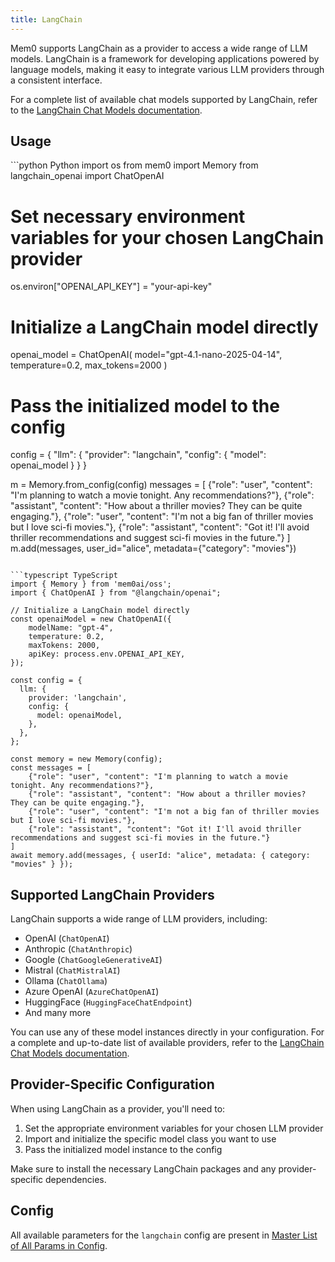 ```yaml
---
title: LangChain
---
```



Mem0 supports LangChain as a provider to access a wide range of LLM models. LangChain is a framework for developing applications powered by language models, making it easy to integrate various LLM providers through a consistent interface.

For a complete list of available chat models supported by LangChain, refer to the [LangChain Chat Models documentation](https://python.langchain.com/docs/integrations/chat).

## Usage

<CodeGroup>
```python Python
import os
from mem0 import Memory
from langchain_openai import ChatOpenAI

# Set necessary environment variables for your chosen LangChain provider
os.environ["OPENAI_API_KEY"] = "your-api-key"

# Initialize a LangChain model directly
openai_model = ChatOpenAI(
    model="gpt-4.1-nano-2025-04-14",
    temperature=0.2,
    max_tokens=2000
)

# Pass the initialized model to the config
config = {
    "llm": {
        "provider": "langchain",
        "config": {
            "model": openai_model
        }
    }
}

m = Memory.from_config(config)
messages = [
    {"role": "user", "content": "I'm planning to watch a movie tonight. Any recommendations?"},
    {"role": "assistant", "content": "How about a thriller movies? They can be quite engaging."},
    {"role": "user", "content": "I'm not a big fan of thriller movies but I love sci-fi movies."},
    {"role": "assistant", "content": "Got it! I'll avoid thriller recommendations and suggest sci-fi movies in the future."}
]
m.add(messages, user_id="alice", metadata={"category": "movies"})
```

```typescript TypeScript
import { Memory } from 'mem0ai/oss';
import { ChatOpenAI } from "@langchain/openai";

// Initialize a LangChain model directly
const openaiModel = new ChatOpenAI({
    modelName: "gpt-4",
    temperature: 0.2,
    maxTokens: 2000,
    apiKey: process.env.OPENAI_API_KEY,
});

const config = {
  llm: {
    provider: 'langchain',
    config: {
      model: openaiModel,
    },
  },
};

const memory = new Memory(config);
const messages = [
    {"role": "user", "content": "I'm planning to watch a movie tonight. Any recommendations?"},
    {"role": "assistant", "content": "How about a thriller movies? They can be quite engaging."},
    {"role": "user", "content": "I'm not a big fan of thriller movies but I love sci-fi movies."},
    {"role": "assistant", "content": "Got it! I'll avoid thriller recommendations and suggest sci-fi movies in the future."}
]
await memory.add(messages, { userId: "alice", metadata: { category: "movies" } });
```
</CodeGroup>

## Supported LangChain Providers

LangChain supports a wide range of LLM providers, including:

- OpenAI (`ChatOpenAI`)
- Anthropic (`ChatAnthropic`)
- Google (`ChatGoogleGenerativeAI`)
- Mistral (`ChatMistralAI`)
- Ollama (`ChatOllama`)
- Azure OpenAI (`AzureChatOpenAI`)
- HuggingFace (`HuggingFaceChatEndpoint`)
- And many more

You can use any of these model instances directly in your configuration. For a complete and up-to-date list of available providers, refer to the [LangChain Chat Models documentation](https://python.langchain.com/docs/integrations/chat).

## Provider-Specific Configuration

When using LangChain as a provider, you'll need to:

1. Set the appropriate environment variables for your chosen LLM provider
2. Import and initialize the specific model class you want to use
3. Pass the initialized model instance to the config

<Note>
  Make sure to install the necessary LangChain packages and any provider-specific dependencies.
</Note>

## Config

All available parameters for the `langchain` config are present in [Master List of All Params in Config](../config).
